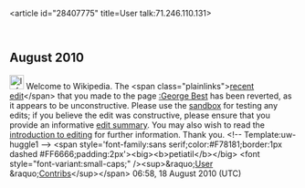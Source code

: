 <article id="28407775" title=User talk:71.246.110.131>
	<talkpage id="28407775" title="User talk:71.246.110.131">

== August 2010 ==

[[Image:Information.png|25px]] Welcome to Wikipedia. The &lt;span class=&quot;plainlinks&quot;&gt;[http://en.wikipedia.org/wiki/George_Best?diff=379540151 recent edit]&lt;/span&gt; that you made to the page [[:George Best]] has been reverted, as it appears to be unconstructive. Please use the [[Wikipedia:Sandbox|sandbox]] for testing any edits; if you believe the edit was constructive, please ensure that you provide an informative [[Help:Edit summary|edit summary]]. You may also wish to read the [[Wikipedia:Introduction|introduction to editing]] for further information. Thank you. &lt;!-- Template:uw-huggle1 --&gt; &lt;span style='font-family:sans serif;color:#F78181;border:1px dashed #FF6666;padding:2px'&gt;&lt;big&gt;&lt;b&gt;petiatil&lt;/b&gt;&lt;/big&gt; &lt;font style=&quot;font-variant:small-caps;&quot; /&gt;&lt;sup&gt;&amp;raquo;[[User:Petiatil|User]] &amp;raquo;[[Special:Contributions/Petiatil|Contribs]]&lt;/sup&gt;&lt;/span&gt; 06:58, 18 August 2010 (UTC)
	</talkpage>
</article>
